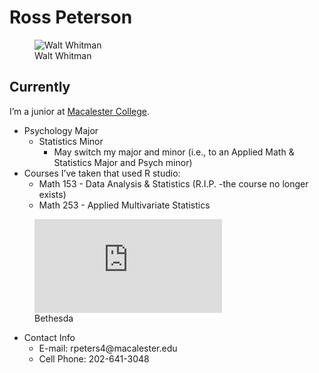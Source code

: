 Ross Peterson
===============
![Walt Whitman](https://sphotos-b.xx.fbcdn.net/hphotos-ash4/401375_10150468017849584_1367345857_n.jpg)
  
## Currently

  I'm a junior at [Macalester College](http://www.macalester.edu).

* Psychology Major
  * Statistics Minor
    * May switch my major and minor (i.e., to an Applied Math & Statistics Major and      Psych minor)
* Courses I've taken that used R studio:
  * Math 153 - Data Analysis & Statistics (R.I.P. -the course no longer exists)
  * Math 253 - Applied Multivariate Statistics

![Bethesda](http://www.mapave.com/map_city_in_usa.php?state=MD&city=Bethesda+City&long=-77.100278&lat=38.980556&width=400&height=270.jpg)

* Contact Info
  * E-mail: rpeters4@macalester.edu
  * Cell Phone: 202-641-3048
